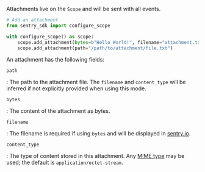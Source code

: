 Attachments live on the `Scope` and will be sent with all events.

```python
# Add an attachment
from sentry_sdk import configure_scope

with configure_scope() as scope:
    scope.add_attachment(bytes=b"Hello World!", filename="attachment.txt")
    scope.add_attachment(path="/path/to/attachment/file.txt")
```

An attachment has the following fields:

`path`

: The path to the attachment file. The `filename` and `content_type` will be inferred if not explicitly provided when using this mode.

`bytes`

: The content of the attachment as bytes.

`filename`

: The filename is required if using `bytes` and will be displayed in [sentry.io](https://sentry.io).

`content_type`

: The type of content stored in this attachment. Any [MIME
type](https://www.iana.org/assignments/media-types/media-types.xhtml) may be
used; the default is `application/octet-stream`.
